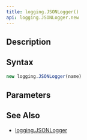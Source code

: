 ```yaml
---
title: logging.JSONLogger()
api: logging.JSONLogger.new
---
```


## Description

<Summary/>

## Syntax

``` js
new logging.JSONLogger(name)
```

## Parameters

<Parameters/>

## See Also

* [logging.JSONLogger](/reference/api/logging/JSONLogger)
